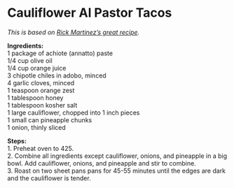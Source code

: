 # Cauliflower Al Pastor Tacos {#tacos .unnumbered}

*This is based on <a href="https://www.instagram.com/chefrickmartinez/p/C12ItpGLGr4/?img_index=1">Rick Martinez's great recipe</a>.*

**Ingredients:**  
1 package of achiote (annatto) paste  
1/4 cup olive oil  
1/4 cup orange juice  
3 chipotle chiles in adobo, minced  
4 garlic cloves, minced  
1 teaspoon orange zest  
1 tablespoon honey  
1 tablespoon kosher salt  
1 large cauliflower, chopped into 1 inch pieces  
1 small can pineapple chunks  
1 onion, thinly sliced  

**Steps:**  
1. Preheat oven to 425.  
2. Combine all ingredients except cauliflower, onions, and pineapple in a big bowl. Add cauliflower, onions, and pineapple and stir to combine.  
3. Roast on two sheet pans pans for 45-55 minutes until the edges are dark and the cauliflower is tender.
